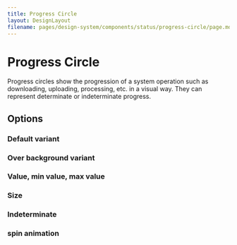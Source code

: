 ```yaml
---
title: Progress Circle
layout: DesignLayout
filename: pages/design-system/components/status/progress-circle/page.mdx
---
```



# Progress Circle

Progress circles show the progression of a system operation such as downloading, uploading, processing, etc. in a visual way. They can represent determinate or indeterminate progress.

<MainView />

## Options

### Default variant

<DefaultVariantView />

### Over background variant

<OverBackgroundVariantView />

### Value, min value, max value

<MinMaxValueView />

### Size

<SizeView />

### Indeterminate

<IndeterminateView />

### spin animation

<SpinView />
